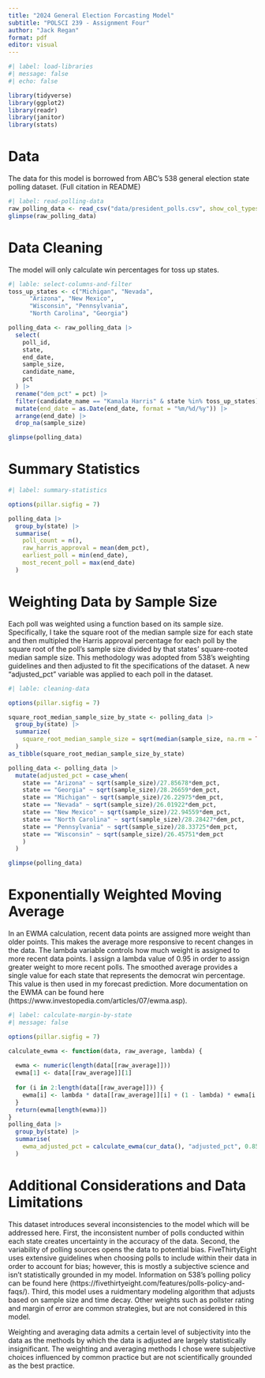 ```yaml
---
title: "2024 General Election Forcasting Model"
subtitle: "POLSCI 239 - Assignment Four"
author: "Jack Regan"
format: pdf
editor: visual
---
```



```r
#| label: load-libraries
#| message: false
#| echo: false

library(tidyverse)
library(ggplot2)
library(readr)
library(janitor)
library(stats)
```

# Data

The data for this model is borrowed from ABC's 538 general election state polling dataset. (Full citation in README)
```r
#| label: read-polling-data
raw_polling_data <- read_csv("data/president_polls.csv", show_col_types = FALSE)
glimpse(raw_polling_data)
```
\newpage

# Data Cleaning

The model will only calculate win percentages for toss up states.

```r
#| lable: select-columns-and-filter
toss_up_states <- c("Michigan", "Nevada", 
      "Arizona", "New Mexico", 
      "Wisconsin", "Pennsylvania", 
      "North Carolina", "Georgia")

polling_data <- raw_polling_data |>
  select(
    poll_id,
    state,
    end_date,
    sample_size,
    candidate_name,
    pct
  ) |>
  rename("dem_pct" = pct) |>
  filter(candidate_name == "Kamala Harris" & state %in% toss_up_states) |>
  mutate(end_date = as.Date(end_date, format = "%m/%d/%y")) |>
  arrange(end_date) |>
  drop_na(sample_size)

glimpse(polling_data)
```
\newpage

# Summary Statistics

```r
#| label: summary-statistics

options(pillar.sigfig = 7)

polling_data |>
  group_by(state) |>
  summarise(
    poll_count = n(),
    raw_harris_approval = mean(dem_pct),
    earliest_poll = min(end_date),
    most_recent_poll = max(end_date)
  )
```

\newpage 

# Weighting Data by Sample Size

Each poll was weighted using a function based on its sample size. Specifically, I take the square root of the median sample size for each state and then multipled the Harris approval percentage for each poll by the square root of the poll's sample size divided by that states' square-rooted median sample size. This methodology was adopted from 538's weighting guidelines and then adjusted to fit the specifications of the dataset. A new "adjusted_pct" variable was applied to each poll in the dataset.

```r
#| lable: cleaning-data

options(pillar.sigfig = 7)

square_root_median_sample_size_by_state <- polling_data |>
  group_by(state) |>
  summarize(
    square_root_median_sample_size = sqrt(median(sample_size, na.rm = TRUE))
  )
as_tibble(square_root_median_sample_size_by_state)

polling_data <- polling_data |>
  mutate(adjusted_pct = case_when(
    state == "Arizona" ~ sqrt(sample_size)/27.85678*dem_pct,
    state == "Georgia" ~ sqrt(sample_size)/28.26659*dem_pct,
    state == "Michigan" ~ sqrt(sample_size)/26.22975*dem_pct,
    state == "Nevada" ~ sqrt(sample_size)/26.01922*dem_pct,
    state == "New Mexico" ~ sqrt(sample_size)/22.94559*dem_pct,
    state == "North Carolina" ~ sqrt(sample_size)/28.28427*dem_pct,
    state == "Pennsylvania" ~ sqrt(sample_size)/28.33725*dem_pct,
    state == "Wisconsin" ~ sqrt(sample_size)/26.45751*dem_pct
    )
  )

glimpse(polling_data)
```

\newpage

# Exponentially Weighted Moving Average

In an EWMA calculation, recent data points are assigned more weight than older points. This makes the average more responsive to recent changes in the data. The lambda variable controls how much weight is assigned to more recent data points. I assign a lambda value of 0.95 in order to assign greater weight to more recent polls. The smoothed average provides a single value for each state that represents the democrat win percentage.  This value is then used in my forecast prediction. More documentation on the EWMA can be found here (https://www.investopedia.com/articles/07/ewma.asp).

```r
#| label: calculate-margin-by-state
#| message: false

options(pillar.sigfig = 7)

calculate_ewma <- function(data, raw_average, lambda) {
  
  ewma <- numeric(length(data[[raw_average]]))
  ewma[1] <- data[[raw_average]][1]
  
  for (i in 2:length(data[[raw_average]])) {
    ewma[i] <- lambda * data[[raw_average]][i] + (1 - lambda) * ewma[i - 1]
  }
  return(ewma[length(ewma)])
}
polling_data |>
  group_by(state) |> 
  summarise(
    ewma_adjusted_pct = calculate_ewma(cur_data(), "adjusted_pct", 0.85)
  )
```

\newpage

# Additional Considerations and Data Limitations

This dataset introduces several inconsistencies to the model which will be addressed here. First, the inconsistent number of polls conducted within each state creates uncertainty in the accuracy of the data. Second, the variability of polling sources opens the data to potential bias. FiveThirtyEight uses extensive guidelines when choosing polls to include within their data in order to account for bias; however, this is mostly a subjective science and isn't statistically grounded in my model. Information on 538's polling policy can be found here (https://fivethirtyeight.com/features/polls-policy-and-faqs/). Third, this model uses a ruidmentary modeling algorithm that adjusts based on sample size and time decay. Other weights such as pollster rating and margin of error are common strategies, but are not considered in this model.

Weighting and averaging data admits a certain level of subjectivity into the data as the methods by which the data is adjusted are largely statistically insignificant. The weighting and averaging methods I chose were subjective choices influenced by common practice but are not scientifically grounded as the best practice.
